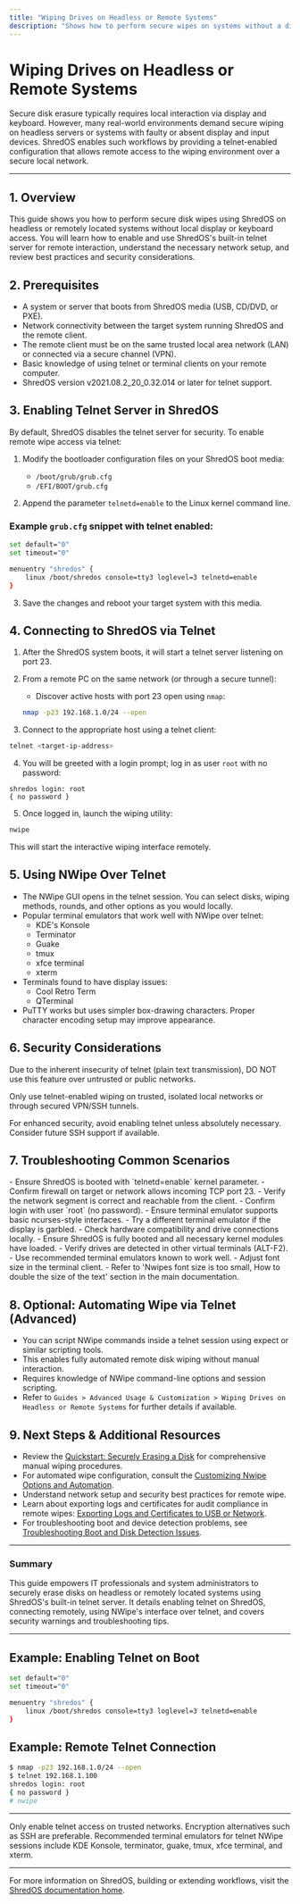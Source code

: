 ```yaml
---
title: "Wiping Drives on Headless or Remote Systems"
description: "Shows how to perform secure wipes on systems without a display or keyboard—such as servers or inaccessible endpoints—by using ShredOS with a telnet-enabled configuration. Covers network setup, telnet access, security considerations, and remote monitoring."
---
```


# Wiping Drives on Headless or Remote Systems

Secure disk erasure typically requires local interaction via display and keyboard. However, many real-world environments demand secure wiping on headless servers or systems with faulty or absent display and input devices. ShredOS enables such workflows by providing a telnet-enabled configuration that allows remote access to the wiping environment over a secure local network.

---

## 1. Overview

This guide shows you how to perform secure disk wipes using ShredOS on headless or remotely located systems without local display or keyboard access. You will learn how to enable and use ShredOS's built-in telnet server for remote interaction, understand the necessary network setup, and review best practices and security considerations.


## 2. Prerequisites

- A system or server that boots from ShredOS media (USB, CD/DVD, or PXE).
- Network connectivity between the target system running ShredOS and the remote client.
- The remote client must be on the same trusted local area network (LAN) or connected via a secure channel (VPN).
- Basic knowledge of using telnet or terminal clients on your remote computer.
- ShredOS version v2021.08.2_20_0.32.014 or later for telnet support.


## 3. Enabling Telnet Server in ShredOS

By default, ShredOS disables the telnet server for security. To enable remote wipe access via telnet:

1. Modify the bootloader configuration files on your ShredOS boot media:

    - `/boot/grub/grub.cfg`
    - `/EFI/BOOT/grub.cfg`

2. Append the parameter `telnetd=enable` to the Linux kernel command line.

### Example `grub.cfg` snippet with telnet enabled:
```bash
set default="0"
set timeout="0"

menuentry "shredos" {
	linux /boot/shredos console=tty3 loglevel=3 telnetd=enable
}
```

3. Save the changes and reboot your target system with this media.


## 4. Connecting to ShredOS via Telnet

1. After the ShredOS system boots, it will start a telnet server listening on port 23.

2. From a remote PC on the same network (or through a secure tunnel):

    - Discover active hosts with port 23 open using `nmap`:
    ```bash
    nmap -p23 192.168.1.0/24 --open
    ```

3. Connect to the appropriate host using a telnet client:
```bash
telnet <target-ip-address>
```

4. You will be greeted with a login prompt; log in as user `root` with no password:
```
shredos login: root
{ no password }
```

5. Once logged in, launch the wiping utility:
```bash
nwipe
```

This will start the interactive wiping interface remotely.


## 5. Using NWipe Over Telnet

- The NWipe GUI opens in the telnet session. You can select disks, wiping methods, rounds, and other options as you would locally.
- Popular terminal emulators that work well with NWipe over telnet:
  - KDE's Konsole
  - Terminator
  - Guake
  - tmux
  - xfce terminal
  - xterm
- Terminals found to have display issues:
  - Cool Retro Term
  - QTerminal
- PuTTY works but uses simpler box-drawing characters. Proper character encoding setup may improve appearance.


## 6. Security Considerations

<Warning>
Due to the inherent insecurity of telnet (plain text transmission), DO NOT use this feature over untrusted or public networks.

Only use telnet-enabled wiping on trusted, isolated local networks or through secured VPN/SSH tunnels.

For enhanced security, avoid enabling telnet unless absolutely necessary. Consider future SSH support if available.
</Warning>


## 7. Troubleshooting Common Scenarios

<AccordionGroup title="Troubleshooting Telnet Access and Usage">
<Accordion title="Cannot connect to telnet port 23">
- Ensure ShredOS is booted with `telnetd=enable` kernel parameter.
- Confirm firewall on target or network allows incoming TCP port 23.
- Verify the network segment is correct and reachable from the client.
</Accordion>
<Accordion title="Telnet session connects but no NWipe display">
- Confirm login with user `root` (no password).
- Ensure terminal emulator supports basic ncurses-style interfaces.
- Try a different terminal emulator if the display is garbled.
</Accordion>
<Accordion title="NWipe does not detect drives over telnet session">
- Check hardware compatibility and drive connections locally.
- Ensure ShredOS is fully booted and all necessary kernel modules have loaded.
- Verify drives are detected in other virtual terminals (ALT-F2).
</Accordion>
<Accordion title="Display or font in telnet session too small or unreadable">
- Use recommended terminal emulators known to work well.
- Adjust font size in the terminal client.
- Refer to 'Nwipes font size is too small, How to double the size of the text' section in the main documentation.
</Accordion>
</AccordionGroup>


## 8. Optional: Automating Wipe via Telnet (Advanced)

- You can script NWipe commands inside a telnet session using expect or similar scripting tools.
- This enables fully automated remote disk wiping without manual interaction.
- Requires knowledge of NWipe command-line options and session scripting.
- Refer to `Guides > Advanced Usage & Customization > Wiping Drives on Headless or Remote Systems` for further details if available.


## 9. Next Steps & Additional Resources

- Review the [Quickstart: Securely Erasing a Disk](https://docs.shredos.io/guides/getting-started-workflows/quickstart-guide) for comprehensive manual wiping procedures.
- For automated wipe configuration, consult the [Customizing Nwipe Options and Automation](https://docs.shredos.io/guides/advanced-usage-customization/nwipe-options-customization).
- Understand network setup and security best practices for remote wipe.
- Learn about exporting logs and certificates for audit compliance in remote wipes: [Exporting Logs and Certificates to USB or Network](https://docs.shredos.io/guides/certificates-logging-integration/log-export-workflows).
- For troubleshooting boot and device detection problems, see [Troubleshooting Boot and Disk Detection Issues](https://docs.shredos.io/guides/advanced-usage-customization/troubleshooting-and-recovery).


---

### Summary
This guide empowers IT professionals and system administrators to securely erase disks on headless or remotely located systems using ShredOS's built-in telnet server. It details enabling telnet on ShredOS, connecting remotely, using NWipe's interface over telnet, and covers security warnings and troubleshooting tips.

---

## Example: Enabling Telnet on Boot
```bash
set default="0"
set timeout="0"

menuentry "shredos" {
	linux /boot/shredos console=tty3 loglevel=3 telnetd=enable
}
```

## Example: Remote Telnet Connection
```bash
$ nmap -p23 192.168.1.0/24 --open
$ telnet 192.168.1.100
shredos login: root
{ no password }
# nwipe
```

---

<Tip>
Only enable telnet access on trusted networks. Encryption alternatives such as SSH are preferable.
</Tip>

<Note>
Recommended terminal emulators for telnet NWipe sessions include KDE Konsole, terminator, guake, tmux, xfce terminal, and xterm.
</Note>

---

For more information on ShredOS, building or extending workflows, visit the [ShredOS documentation home](https://docs.shredos.io).
